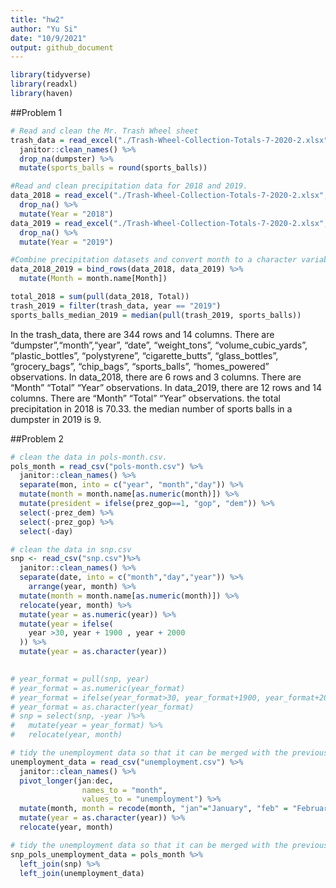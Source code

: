 ```yaml
---
title: "hw2"
author: "Yu Si"
date: "10/9/2021"
output: github_document
---
```

```r
library(tidyverse)
library(readxl)
library(haven)
```

##Problem 1
```r
# Read and clean the Mr. Trash Wheel sheet
trash_data = read_excel("./Trash-Wheel-Collection-Totals-7-2020-2.xlsx", col_names = TRUE, range = "A2:N534")%>% 
  janitor::clean_names() %>% 
  drop_na(dumpster) %>% 
  mutate(sports_balls = round(sports_balls))

#Read and clean precipitation data for 2018 and 2019. 
data_2018 = read_excel("./Trash-Wheel-Collection-Totals-7-2020-2.xlsx", sheet = 7, range = "A2:B14") %>% 
  drop_na() %>% 
  mutate(Year = "2018")
data_2019 = read_excel("./Trash-Wheel-Collection-Totals-7-2020-2.xlsx", sheet = 6, range = "A2:B14") %>% 
  drop_na() %>% 
  mutate(Year = "2019")

#Combine precipitation datasets and convert month to a character variable 
data_2018_2019 = bind_rows(data_2018, data_2019) %>% 
  mutate(Month = month.name[Month])

total_2018 = sum(pull(data_2018, Total))
trash_2019 = filter(trash_data, year == "2019")
sports_balls_median_2019 = median(pull(trash_2019, sports_balls))
```

In the trash_data, there are 344 rows and 14 columns. There are "dumpster","month","year", "date", "weight_tons", "volume_cubic_yards", "plastic_bottles", "polystyrene", "cigarette_butts", "glass_bottles", "grocery_bags", "chip_bags", "sports_balls", "homes_powered" observations. 
In data_2018, there are 6 rows and 3 columns. There are "Month" "Total" "Year" observations. 
In data_2019, there are 12 rows and 14 columns. There are "Month" "Total" "Year" observations. 
the total precipitation in 2018 is 70.33.
the median number of sports balls in a dumpster in 2019 is 9.

##Problem 2
```r
# clean the data in pols-month.csv. 
pols_month = read_csv("pols-month.csv") %>% 
  janitor::clean_names() %>%
  separate(mon, into = c("year", "month","day")) %>% 
  mutate(month = month.name[as.numeric(month)]) %>% 
  mutate(president = ifelse(prez_gop==1, "gop", "dem")) %>% 
  select(-prez_dem) %>% 
  select(-prez_gop) %>% 
  select(-day)

# clean the data in snp.csv
snp <- read_csv("snp.csv")%>% 
  janitor::clean_names() %>% 
  separate(date, into = c("month","day","year")) %>% 
    arrange(year, month) %>% 
  mutate(month = month.name[as.numeric(month)]) %>% 
  relocate(year, month) %>% 
  mutate(year = as.numeric(year)) %>% 
  mutate(year = ifelse(
    year >30, year + 1900 , year + 2000
  )) %>% 
  mutate(year = as.character(year))
  

# year_format = pull(snp, year)
# year_format = as.numeric(year_format)
# year_format = ifelse(year_format>30, year_format+1900, year_format+2000)
# year_format = as.character(year_format)
# snp = select(snp, -year )%>% 
#   mutate(year = year_format) %>% 
#   relocate(year, month)

# tidy the unemployment data so that it can be merged with the previous datasets.                
unemployment_data = read_csv("unemployment.csv") %>% 
  janitor::clean_names() %>%
  pivot_longer(jan:dec,
                names_to = "month",
                values_to = "unemployment") %>% 
  mutate(month, month = recode(month, "jan"="January", "feb" = "February",  "mar" = "March", "apr" = "April",  "may" = "May", "jun" = "June" , "jul" = "July", "aug"= "August",  "sep" = "September",  "oct"="October" , "nov" = "November", "dec" = "December")) %>% 
  mutate(year = as.character(year)) %>% 
  relocate(year, month)

# tidy the unemployment data so that it can be merged with the previous datasets. 
snp_pols_unemployment_data = pols_month %>% 
  left_join(snp) %>% 
  left_join(unemployment_data)


```

